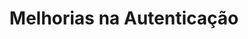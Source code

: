 ---
title: 'Melhorias na Autenticação'
metaTitle: "Melhorias na Autenticação"
metaDescription: "Persistindo a autenticação do usuário e mais"
---